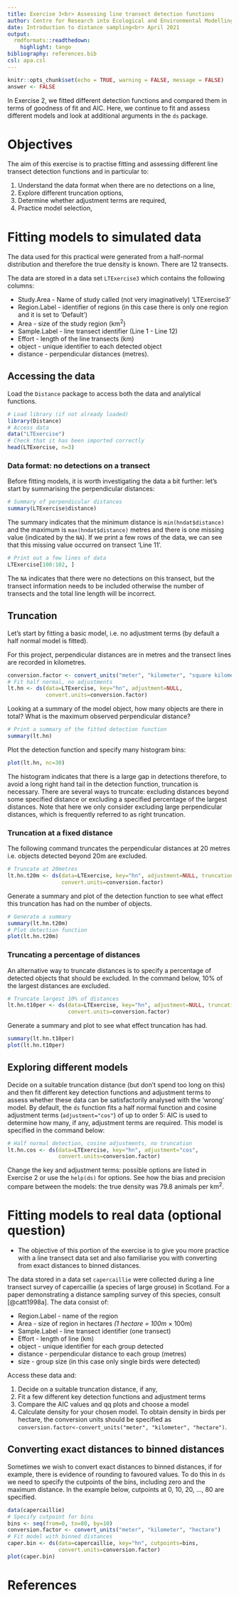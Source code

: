 ---
title: Exercise 3<br> Assessing line transect detection functions
author: Centre for Research into Ecological and Environmental Modelling <br> **University of St Andrews**
date: Introduction to distance sampling<br> April 2021
output: 
  rmdformats::readthedown:
    highlight: tango
bibliography: references.bib
csl: apa.csl
---

```{r setup, include=FALSE, message=FALSE}
knitr::opts_chunk$set(echo = TRUE, warning = FALSE, message = FALSE)
answer <- FALSE
```

In Exercise 2, we fitted different detection functions and compared them in terms of goodness of fit and AIC. Here, we continue to fit and assess different models and look at additional arguments in the `ds` package.

# Objectives

The aim of this exercise is to practise fitting and assessing different line transect detection functions and in particular to:

1.  Understand the data format when there are no detections on a line,
2.  Explore different truncation options,
3.  Determine whether adjustment terms are required,
4.  Practice model selection,

# Fitting models to simulated data

The data used for this practical were generated from a half-normal distribution and therefore the true density is known. There are 12 transects.

The data are stored in a data set `LTExercise3` which contains the following columns:

-   Study.Area - Name of study called (not very imaginatively) 'LTExercise3'
-   Region.Label - identifier of regions (in this case there is only one region and it is set to 'Default')
-   Area - size of the study region (km$^2$)
-   Sample.Label - line transect identifier (Line 1 - Line 12)
-   Effort - length of the line transects (km)
-   object - unique identifier to each detected object
-   distance - perpendicular distances (metres).

## Accessing the data

Load the `Distance` package to access both the data and analytical functions.

```{r, echo=TRUE, eval=FALSE}
# Load library (if not already loaded)
library(Distance)
# Access data
data("LTExercise")
# Check that it has been imported correctly
head(LTExercise, n=3)
```

### Data format: no detections on a transect

Before fitting models, it is worth investigating the data a bit further: let's start by summarising the perpendicular distances:

```{r, echo=TRUE, eval=FALSE}
# Summary of perpendicular distances
summary(LTExercise$distance)
```

The summary indicates that the minimum distance is `min(hndat$distance)` and the maximum is `max(hndat$distance)` metres and there is one missing value (indicated by the `NA`). If we print a few rows of the data, we can see that this missing value occurred on transect 'Line 11'.

```{r, echo=TRUE, eval=FALSE}
# Print out a few lines of data
LTExercise[100:102, ]
```

The `NA` indicates that there were no detections on this transect, but the transect information needs to be included otherwise the number of transects and the total line length will be incorrect.

## Truncation

Let's start by fitting a basic model, i.e. no adjustment terms (by default a half normal model is fitted).

For this project, perpendicular distances are in metres and the transect lines are recorded in kilometres.

```{r, echo=TRUE, eval=FALSE, message=FALSE}
conversion.factor <- convert_units("meter", "kilometer", "square kilometer")
# Fit half normal, no adjustments
lt.hn <- ds(data=LTExercise, key="hn", adjustment=NULL,
            convert.units=conversion.factor)
```

Looking at a summary of the model object, how many objects are there in total? What is the maximum observed perpendicular distance?

```{r, echo=TRUE, eval=FALSE}
# Print a summary of the fitted detection function
summary(lt.hn)
```

Plot the detection function and specify many histogram bins:

```{r, echo=TRUE, eval=FALSE, fig.height=4, fig.width=4}
plot(lt.hn, nc=30)
```

The histogram indicates that there is a large gap in detections therefore, to avoid a long right hand tail in the detection function, truncation is necessary. There are several ways to truncate: excluding distances beyond some specified distance or excluding a specified percentage of the largest distances. Note that here we only consider excluding large perpendicular distances, which is frequently referred to as right truncation.

### Truncation at a fixed distance

The following command truncates the perpendicular distances at 20 metres i.e. objects detected beyond 20m are excluded.

```{r, echo=TRUE, eval=FALSE, message=FALSE}
# Truncate at 20metres
lt.hn.t20m <- ds(data=LTExercise, key="hn", adjustment=NULL, truncation=20,
                 convert.units=conversion.factor)
```

Generate a summary and plot of the detection function to see what effect this truncation has had on the number of objects.

```{r, echo=answer, eval=answer, fig.height=4, fig.width=4}
# Generate a summary 
summary(lt.hn.t20m)
# Plot detection function
plot(lt.hn.t20m)
```

### Truncating a percentage of distances

An alternative way to truncate distances is to specify a percentage of detected objects that should be excluded. In the command below, 10% of the largest distances are excluded.

```{r, echo=TRUE, eval=FALSE, message=FALSE}
# Truncate largest 10% of distances
lt.hn.t10per <- ds(data=LTExercise, key="hn", adjustment=NULL, truncation="10%",
                   convert.units=conversion.factor)
```

Generate a summary and plot to see what effect truncation has had.

```{r, echo=TRUE, eval=FALSE, fig.height=4, fig.width=4}
summary(lt.hn.t10per)
plot(lt.hn.t10per)
```

## Exploring different models

Decide on a suitable truncation distance (but don't spend too long on this) and then fit different key detection functions and adjustment terms to assess whether these data can be satisfactorily analysed with the 'wrong' model. By default, the `ds` function fits a half normal function and cosine adjustment terms (`adjustment="cos"`) of up to order 5: AIC is used to determine how many, if any, adjustment terms are required. This model is specified in the command below:

```{r, echo=TRUE, eval=FALSE, message=FALSE}
# Half normal detection, cosine adjustments, no truncation
lt.hn.cos <- ds(data=LTExercise, key="hn", adjustment="cos",
                convert.units=conversion.factor)
```

Change the key and adjustment terms: possible options are listed in Exercise 2 or use the `help(ds)` for options. See how the bias and precision compare between the models: the true density was 79.8 animals per km$^2$.

# Fitting models to real data (optional question)

-   The objective of this portion of the exercise is to give you more practice with a line transect data set and also familiarise you with converting from exact distances to binned distances.

The data stored in a data set `capercaillie` were collected during a line transect survey of capercaillie (a species of large grouse) in Scotland. For a paper demonstrating a distance sampling survey of this species, consult [@catt1998a]. The data consist of:

-   Region.Label - name of the region
-   Area - size of region in hectares *(1 hectare = 100m* $\times$ 100m)
-   Sample.Label - line transect identifier (one transect)
-   Effort - length of line (km)
-   object - unique identifier for each group detected
-   distance - perpendicular distance to each group (metres)
-   size - group size (in this case only single birds were detected)

Access these data and:

1.  Decide on a suitable truncation distance, if any,
2.  Fit a few different key detection functions and adjustment terms
3.  Compare the AIC values and qq plots and choose a model
4.  Calculate density for your chosen model. To obtain density in birds per hectare, the conversion units should be specified as `conversion.factor<-convert_units("meter", "kilometer", "hectare")`.

## Converting exact distances to binned distances

Sometimes we wish to convert exact distances to binned distances, if for example, there is evidence of rounding to favoured values. To do this in `ds` we need to specify the cutpoints of the bins, including zero and the maximum distance. In the example below, cutpoints at 0, 10, 20, ..., 80 are specified.

```{r, echo=TRUE, eval=FALSE}
data(capercaillie)
# Specify cutpoint for bins
bins <- seq(from=0, to=80, by=10)
conversion.factor <- convert_units("meter", "kilometer", "hectare")
# Fit model with binned distances
caper.bin <- ds(data=capercaillie, key="hn", cutpoints=bins, 
                convert.units=conversion.factor)
plot(caper.bin)
```

# References
